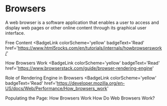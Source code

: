 # Browsers

A web browser is a software application that enables a user to access and display web pages or other online content through its graphical user interface.

<ResourceGroupTitle>Free Content</ResourceGroupTitle>
<BadgeLink
  colorScheme='yellow'
  badgeText='Read'
  href='https://www.html5rocks.com/en/tutorials/internals/howbrowserswork/'
>
  How Browsers Work
</BadgeLink>
<BadgeLink
  colorScheme='yellow'
  badgeText='Read'
  href='https://www.browserstack.com/guide/browser-rendering-engine'
>
  Role of Rendering Engine in Browsers
</BadgeLink>
<BadgeLink
  colorScheme='yellow'
  badgeText='Read'
  href='https://developer.mozilla.org/en-US/docs/Web/Performance/How_browsers_work'
>
  Populating the Page: How Browsers Work
</BadgeLink>
<BadgeLink badgeText='Watch' href='https://www.youtube.com/watch?v=WjDrMKZWCt0'>
  How Do Web Browsers Work?
</BadgeLink>
